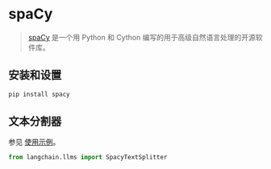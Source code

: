 # spaCy

> [spaCy](https://spacy.io/) 是一个用 Python 和 Cython 编写的用于高级自然语言处理的开源软件库。
 
## 安装和设置


```bash
pip install spacy
```



## 文本分割器

参见 [使用示例](/docs/modules/data_connection/document_transformers/text_splitters/split_by_token.html#spacy)。

```python
from langchain.llms import SpacyTextSplitter
```
